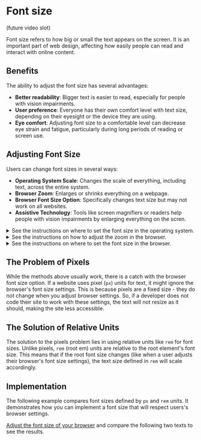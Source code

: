 
# Font size

(future video slot)

Font size refers to how big or small the text appears on the screen. It is an important part of web design, affecting how easily people can read and interact with online content.

## Benefits

The ability to adjust the font size has several advantages:

- **Better readability**: Bigger text is easier to read, especially for people with vision impairments.
- **User preference**: Everyone has their own comfort level with text size, depending on their eyesight or the device they are using.
- **Eye comfort**: Adjusting font size to a comfortable level can decrease eye strain and fatigue, particularly during long periods of reading or screen use.

## Adjusting Font Size

Users can change font sizes in several ways:

- **Operating System Scale**: Changes the scale of everything, including text, across the entire system.
- **Browser Zoom**: Enlarges or shrinks everything on a webpage.
- **Browser Font Size Option**: Specifically changes text size but may not work on all websites.
- **Assistive Technology**: Tools like screen magnifiers or readers help people with vision impairments by enlarging everything on the scren.

<details>
  <summary>
    <span>See the instructions on where to set the font size in the operating system.</span>
  </summary>
  <ul>
    <li><strong>Windows</strong>: Open Settings > System > Display, and adjust the scale under "Scale and layout."</li>
    <li><strong>macOS</strong>: Open System Preferences > Accessibility > Zoom, and adjust the options.</li>
    <li><strong>Android</strong>: Go to Settings > Accessibility > Font size, and use the slider to adjust the font size to your preference.</li>
    <li><strong>iOS</strong>: Go to Settings > Display & Brightness > Text Size, and drag the slider to adjust the font size as desired.</li>
  </ul>

  You should be able to find the settings at similar places as listed above when you use a different device, system, application, or version.
</details>

<details>
  <summary>
    <span>See the instructions on how to adjust the zoom in the browser.</span>
  </summary>

  Press <code>Ctrl</code> (<code>Cmd</code> on Mac) and <code>+</code> to zoom in, or <code>Ctrl</code> (<code>Cmd</code> on Mac) and <code>-</code> to zoom out.
</details>

<details>
  <summary id="font-size-instructions-browser">
    <span>See the instructions on where to set the font size in the browser.</span>
  </summary>
  <ul>
    <li><strong>Chrome</strong>: Open Settings > Appearance > Font size, and choose your preferred size using the dropdown menu.</li>
    <li><strong>Firefox</strong>: Open Settings > Language and Appearance > Fonts, and select your desired font size from the "Size" dropdown menu.</li>
    <li><strong>Safari (macOS)</strong>: Open Settings > Advanced > Accessibility. Check "Never use font sizes smaller than" and set your preferred minimum font size using the dropdown menu.</li>
    <li><strong>Edge</strong>: Open Settings > Appearance > Fonts, and choose your desired font size from the "Font size" dropdown menu.</li>
  </ul>

  You should be able to find the settings at similar places as listed above when you use a different device, system, application, or version.
</details>

## The Problem of Pixels

While the methods above usually work, there is a catch with the browser font size option. If a website uses pixel (<code>px</code>) units for text, it might ignore the browser's font size settings. This is because pixels are a fixed size - they do not change when you adjust browser settings. So, if a developer does not code their site to work with these settings, the text will not resize as it should, making the site less accessible.

## The Solution of Relative Units

The solution to the pixels problem lies in using relative units like <code>rem</code> for font sizes. Unlike pixels, <code>rem</code> (root em) units are relative to the root element's font size. This means that if the root font size changes (like when a user adjusts their browser's font size settings), the text size defined in <code>rem</code> will scale accordingly.

## Implementation

The following example compares font sizes defined by <code>px</code> and <code>rem</code> units. It demonstrates how you can implement a font size that will respect users's browser settings.

[Adjust the font size of your browser](#font-size-instructions-browser) and compare the following two texts to see the results.

<PreviewWrapper title="Font size implementation example" codeHref="https://codesandbox.io/s/font-size-mh6424">
  <FontSize />
</PreviewWrapper>
